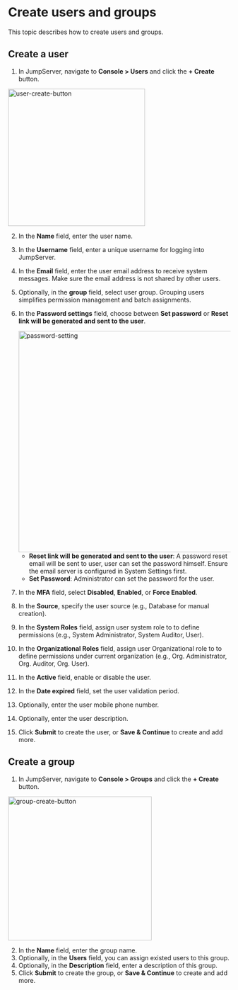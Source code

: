 # Create users and groups

This topic describes how to create users and groups.

## Create a user

1. In JumpServer, navigate to **Console > Users** and click the **+ Create** button.
  
<img src="/images/docs/admin-guides/users/create-user.png" alt="user-create-button" width="310"/>

2. In the **Name** field, enter the user name.
3. In the **Username** field, enter a unique username for logging into JumpServer.
4. In the  **Email** field, enter the user email address to receive system messages. Make sure the email address is not shared by other users.
5. Optionally, in the **group** field, select user group. Grouping users simplifies permission management and batch assignments.

6. In the **Password settings** field, choose between **Set password** or **Reset link will be generated and sent to the user**. 

    <img src="/images/docs/admin-guides/users/password-setting.png" alt="password-setting" width="500"/>

    - **Reset link will be generated and sent to the user**: A password reset email will be sent to user, user can set the password himself. Ensure the email server is configured in System Settings first.
    - **Set Password**: Administrator can set the password for the user.

7. In the **MFA** field, select **Disabled**, **Enabled**, or **Force Enabled**.
8. In the **Source**, specify the user source (e.g., Database for manual creation).
9. In the **System Roles** field, assign user system role to to define permissions (e.g., System Administrator, System Auditor, User).
10. In the **Organizational Roles** field, assign user Organizational role to to define permissions under current organization (e.g., Org. Administrator, Org. Auditor, Org. User).
11. In the **Active** field, enable or disable the user.
12. In the **Date expired** field, set the user validation period.
13. Optionally, enter the user mobile phone number.
13. Optionally, enter the user description.
15. Click **Submit** to create the user, or **Save & Continue** to create and add more.

## Create a group

1. In JumpServer, navigate to **Console > Groups** and click the **+ Create** button.
  
<img src="/images/docs/admin-guides/users/create-group.png" alt="group-create-button" width="325"/>

2. In the **Name** field, enter the group name.
3. Optionally, in the **Users** field, you can assign existed users to this group.
4. Optionally, in the **Description** field, enter a description of this group.
5. Click **Submit** to create the group, or **Save & Continue** to create and add more.

